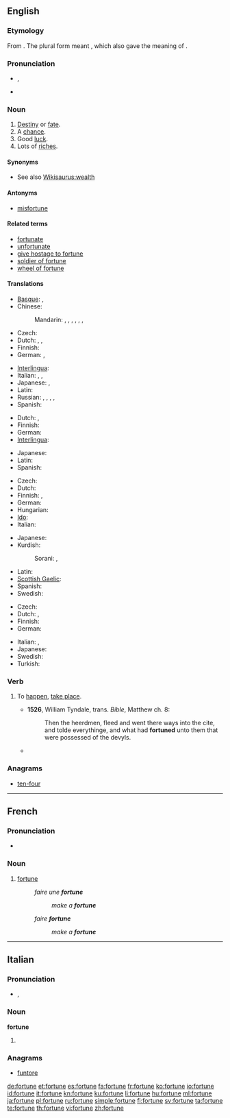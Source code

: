 ==English==

{{rank|foreign|native|members|958|fortune|glass|silver|winter}}

===Etymology===
From {{etyl|la}} {{term|fortuna||fate, luck|lang=la}}. The plural form {{term|fortunae|lang=la}} meant {{term|||possessions}}, which also gave {{term||fortune}} the meaning of {{term|||riches}}.

===Pronunciation===
* {{a|UK}} {{IPA|/ˈfɔːtjuːn/}}, {{SAMPA|/"fO:tju:n/}}
* {{audio|en-us-fortune.ogg|Audio (US)}}

===Noun===
{{en-noun}}

# [[destiny|Destiny]] or [[fate]].
# A [[chance]].
# Good [[luck]].
# Lots of [[riches]].

{{rfex}}

====Synonyms====
* See also [[Wikisaurus:wealth]]

====Antonyms====
* [[misfortune]]

====Related terms====
* [[fortunate]]
* [[unfortunate]]
* [[give hostage to fortune]]
* [[soldier of fortune]]
* [[wheel of fortune]]

====Translations====
{{trans-top|destiny or fate}}
* [[Basque]]: {{t+|eu|adur|xs=Basque}},  {{t-|eu|zori|xs=Basque}}
* Chinese:
*: Mandarin: {{t|cmn|命運|sc=Hani}},  {{t|cmn|命运|tr=mìngyùn|sc=Hani}},  {{t-|cmn|氣數|sc=Hani}},  {{t-|cmn|气数|tr=qìshu|sc=Hani}},  {{t-|cmn|宿命|tr=sùmìng|sc=Hani}}, {{t-|cmn|運命|sc=Hani}},  {{t|cmn|运命|tr=yùnmìng|sc=Hani}}
* Czech: {{t+|cs|osud|m}}
* Dutch: {{t+|nl|lot|n}}, {{t-|nl|noodlot|n}}, {{i|in fixed expressions}} {{t-|nl|fortuin|n}}
* Finnish: {{t+|fi|kohtalo}}
* German: {{t+|de|Schicksal|n}}, {{t+|de|Glück|n}}
{{trans-mid}}
* [[Interlingua]]: {{t-|ia|fortuna|xs=Interlingua}}
* Italian: {{t+|it|sorte|f}}, {{t-|it|destino|m}}, {{t+|it|fortuna|f}}
* Japanese: {{t-|ja|運命|tr=うんめい, unmei}},  {{t-|ja|宿命|tr=しゅくめい, shukumei}}
* Latin: {{t-|la|fortuna|f}}
* Russian: {{t+|ru|судьба|f|tr=sud'bá}}, {{t+|ru|доля|f|tr=dólja}}, {{t|ru|участь|f|tr=účast'}}, {{t+|ru|рок|m|tr=rok}}, {{t|ru|удел|m|tr=udél}}
* Spanish: {{t-|es|fortuna|f}}
{{trans-bottom}}

{{trans-top|a chance}}
* Dutch: {{t+|nl|kans|c}}, {{t+|nl|geluk|n}}
* Finnish: {{t-|fi|sattuma}}
* German: {{t+|de|Glück|n}}
* [[Interlingua]]: {{t-|ia|fortuna|xs=Interlingua}}
{{trans-mid}}
* Japanese: {{t+|ja|機会|tr=kikai}}
* Latin: {{t-|la|fortuna|f}}
* Spanish: {{t-|es|fortuna|f}}
{{trans-bottom}}

{{trans-top|good luck}}
* Czech: {{t-|cs|štěstí|n}}
* Dutch: {{t+|nl|geluk|n}}
* Finnish: {{t+|fi|onni}}, {{t+|fi|tuuri}} {{i|colloquial}}
* German: {{t+|de|Glück|n}}
* Hungarian: {{t+|hu|szerencse}}
* [[Ido]]: {{t+|io|fortuno|xs=Ido}}
* Italian: {{t+|it|fortuna|f}}
{{trans-mid}}
* Japanese: {{t-|ja|幸運|tr=kou'un}}
* Kurdish:
*: Sorani: {{t|ku|نوخشه|tr=nuxshe|sc=ku-Arab}}, {{t|ku|خۆشبه‌خت|tr=xoshbext|sc=ku-Arab}}
* Latin: {{t-|la|fortuna|f}}
* [[Scottish Gaelic]]: {{t-|gd|àigh|m|xs=Scottish Gaelic}}
* Spanish: {{t-|es|fortuna|f}}
* Swedish: {{t+|sv|tur|c}}
{{trans-bottom}}

{{trans-top|lots of riches}}
* Czech: {{t-|cs|bohatství|n}}
* Dutch: {{t-|nl|fortuin|n}}, {{t+|nl|vermogen|n}}
* Finnish: {{t+|fi|omaisuus}}
* German: {{t+|de|Vermögen|n}}
{{trans-mid}}
* Italian: {{t+|it|fortuna|f}}, {{t-|it|dote|f}}
* Japanese: {{t+|ja|富|tr=tomi}}
* Swedish: {{t|sv|förmögenhet|c}}
* Turkish: {{t|tr|servet}}
{{trans-bottom}}

===Verb===
{{en-verb|fortun|es}}

# {{context|obsolete|intransitive}} To [[happen]], [[take place]]. {{defdate|14th-19th c.}}
#* '''1526''', William Tyndale, trans. ''Bible'', Matthew ch. 8:
#*: Then the heerdmen, fleed and went there ways into the cite, and tolde everythinge, and what had '''fortuned''' unto them that were possessed of the devyls.
#* {{quote-book|1885|Sir Richard Burton|The Book of the Thousand Nights and a Night||chapter=Night 20|
|It '''fortuned''' one night that the Sultan purposed setting out on a journey next morning}}

===Anagrams===
* {{alphagram|efnortu}} [[ten-four#English|ten-four]]
----
==French==

===Pronunciation===
* {{audio|Fr-fortune.ogg|Audio}}

===Noun===
{{fr-noun|f}}

# [[#English|fortune]]
#: ''faire une '''fortune'''''
#:: ''make a '''fortune'''''
#: ''faire '''fortune'''''
#:: ''make a '''fortune'''''

----

==Italian==

===Pronunciation===
* {{IPA|[forˈt̪uː.ne]|lang=it}}, {{SAMPA|/for"tu:.ne/|lang=it}}

===Noun===
'''fortune''' {{f}}

# {{plural of|fortuna|lang=Italian}}

===Anagrams===
* {{alphagram|efnortu}} [[funtore#Italian|funtore]]

[[de:fortune]]
[[et:fortune]]
[[es:fortune]]
[[fa:fortune]]
[[fr:fortune]]
[[ko:fortune]]
[[io:fortune]]
[[id:fortune]]
[[it:fortune]]
[[kn:fortune]]
[[ku:fortune]]
[[li:fortune]]
[[hu:fortune]]
[[ml:fortune]]
[[ja:fortune]]
[[pl:fortune]]
[[ru:fortune]]
[[simple:fortune]]
[[fi:fortune]]
[[sv:fortune]]
[[ta:fortune]]
[[te:fortune]]
[[th:fortune]]
[[vi:fortune]]
[[zh:fortune]]